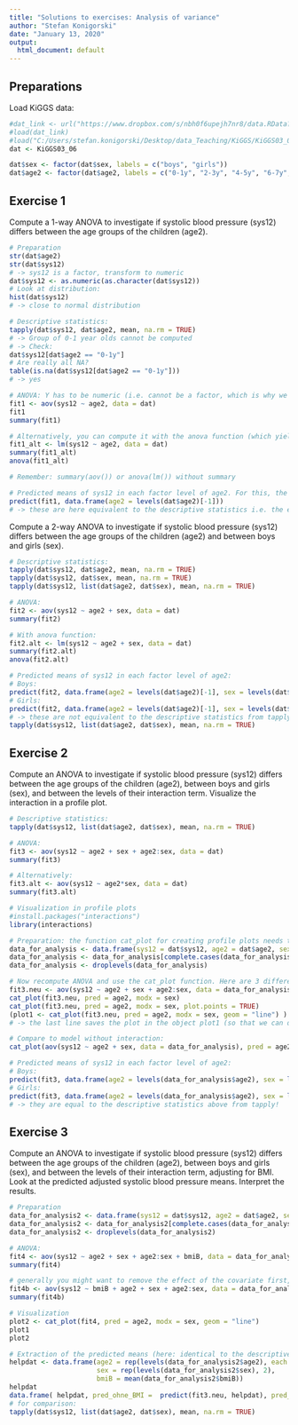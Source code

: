 ```yaml
---
title: "Solutions to exercises: Analysis of variance"
author: "Stefan Konigorski"
date: "January 13, 2020"
output:
  html_document: default
---
```


## Preparations

Load KiGGS data:

```r
#dat_link <- url("https://www.dropbox.com/s/nbh0f6upejh7nr8/data.RData?dl=1")
#load(dat_link)
#load("C:/Users/stefan.konigorski/Desktop/data_Teaching/KiGGS/KiGGS03_06.RData")
dat <- KiGGS03_06

dat$sex <- factor(dat$sex, labels = c("boys", "girls"))
dat$age2 <- factor(dat$age2, labels = c("0-1y", "2-3y", "4-5y", "6-7y", "8-9y", "10-11y", "12-13y", "14-15y", "16-17y"))
```

## Exercise 1

Compute a 1-way ANOVA to investigate if systolic blood pressure (sys12) differs between the age groups of the children (age2).

```r
# Preparation
str(dat$age2)
str(dat$sys12)
# -> sys12 is a factor, transform to numeric
dat$sys12 <- as.numeric(as.character(dat$sys12))
# Look at distribution:
hist(dat$sys12)
# -> close to normal distribution
```

```r
# Descriptive statistics:
tapply(dat$sys12, dat$age2, mean, na.rm = TRUE)
# -> Group of 0-1 year olds cannot be computed
# -> Check: 
dat$sys12[dat$age2 == "0-1y"]
# Are really all NA?
table(is.na(dat$sys12[dat$age2 == "0-1y"]))
# -> yes
```

```r
# ANOVA: Y has to be numeric (i.e. cannot be a factor, which is why we did the preparation above)
fit1 <- aov(sys12 ~ age2, data = dat)
fit1
summary(fit1)

# Alternatively, you can compute it with the anova function (which yields identical results of the ANOVA):
fit1_alt <- lm(sys12 ~ age2, data = dat)
summary(fit1_alt)
anova(fit1_alt)

# Remember: summary(aov()) or anova(lm()) without summary

# Predicted means of sys12 in each factor level of age2. For this, the model (fit1) has to be supplied to the predict function as well as the values, which the predictor variable (age2) should have (i.e. the categories):
predict(fit1, data.frame(age2 = levels(dat$age2)[-1]))
# -> these are here equivalent to the descriptive statistics i.e. the empirical means - but this is not the case in general, see next example.
```

Compute a 2-way ANOVA to investigate if systolic blood pressure (sys12) differs between the age groups of the children (age2) and between boys and girls (sex).

```r
# Descriptive statistics:
tapply(dat$sys12, dat$age2, mean, na.rm = TRUE)
tapply(dat$sys12, dat$sex, mean, na.rm = TRUE)
tapply(dat$sys12, list(dat$age2, dat$sex), mean, na.rm = TRUE)
```

```r
# ANOVA:
fit2 <- aov(sys12 ~ age2 + sex, data = dat)
summary(fit2)

# With anova function:
fit2.alt <- lm(sys12 ~ age2 + sex, data = dat)
summary(fit2.alt)
anova(fit2.alt)

# Predicted means of sys12 in each factor level of age2:
# Boys: 
predict(fit2, data.frame(age2 = levels(dat$age2)[-1], sex = levels(dat$sex)[1])) # levels(dat$sex)[1] is "boys"
# Girls: 
predict(fit2, data.frame(age2 = levels(dat$age2)[-1], sex = levels(dat$sex)[2])) # levels(dat$sex)[2] ist "girls"
# -> these are not equivalent to the descriptive statistics from tapply, since we didn't consider interactions
tapply(dat$sys12, list(dat$age2, dat$sex), mean, na.rm = TRUE)
```

## Exercise 2

Compute an ANOVA to investigate if systolic blood pressure (sys12) differs between the age groups of the children (age2), between boys and girls (sex), and between the levels of their interaction term. Visualize the interaction in a profile plot.

```r
# Descriptive statistics:
tapply(dat$sys12, list(dat$age2, dat$sex), mean, na.rm = TRUE)
```

```r
# ANOVA:
fit3 <- aov(sys12 ~ age2 + sex + age2:sex, data = dat)
summary(fit3)

# Alternatively:
fit3.alt <- aov(sys12 ~ age2*sex, data = dat)
summary(fit3.alt)
```

```r
# Visualization in profile plots
#install.packages("interactions")
library(interactions)

# Preparation: the function cat_plot for creating profile plots needs the results from aov() as input, computed with a dataset without missing values. i.e. first create a dataset without missing values:
data_for_analysis <- data.frame(sys12 = dat$sys12, age2 = dat$age2, sex = dat$sex)
data_for_analysis <- data_for_analysis[complete.cases(data_for_analysis),]
data_for_analysis <- droplevels(data_for_analysis)

# Now recompute ANOVA and use the cat_plot function. Here are 3 different visualizations:
fit3.neu <- aov(sys12 ~ age2 + sex + age2:sex, data = data_for_analysis)
cat_plot(fit3.neu, pred = age2, modx = sex)
cat_plot(fit3.neu, pred = age2, modx = sex, plot.points = TRUE)
(plot1 <- cat_plot(fit3.neu, pred = age2, modx = sex, geom = "line") )  
# -> the last line saves the plot in the object plot1 (so that we can do stuff with this later) and also gives the results of the right-hand side.

# Compare to model without interaction:
cat_plot(aov(sys12 ~ age2 + sex, data = data_for_analysis), pred = age2, modx = sex, geom = "line")

# Predicted means of sys12 in each factor level of age2:
# Boys: 
predict(fit3, data.frame(age2 = levels(data_for_analysis$age2), sex = levels(data_for_analysis$sex)[1])) # levels(data_for_analysis$sex)[1] is "boys"
# Girls: 
predict(fit3, data.frame(age2 = levels(data_for_analysis$age2), sex = levels(data_for_analysis$sex)[2])) # levels(data_for_analysis$sex)[2] is "girls"
# -> they are equal to the descriptive statistics above from tapply!
```

## Exercise 3

Compute an ANOVA to investigate if systolic blood pressure (sys12) differs between the age groups of the children (age2), between boys and girls (sex), and between the levels of their interaction term, adjusting for BMI. Look at the predicted adjusted systolic blood pressure means. Interpret the results.

```r
# Preparation
data_for_analysis2 <- data.frame(sys12 = dat$sys12, age2 = dat$age2, sex = dat$sex, bmiB = dat$bmiB)
data_for_analysis2 <- data_for_analysis2[complete.cases(data_for_analysis2),]
data_for_analysis2 <- droplevels(data_for_analysis2)
```

```r
# ANOVA:
fit4 <- aov(sys12 ~ age2 + sex + age2:sex + bmiB, data = data_for_analysis2)
summary(fit4)

# generally you might want to remove the effect of the covariate first, and then test the association with the factors. For this you have to include BMI as first variable:
fit4b <- aov(sys12 ~ bmiB + age2 + sex + age2:sex, data = data_for_analysis2)
summary(fit4b)
```

```r
# Visualization
plot2 <- cat_plot(fit4, pred = age2, modx = sex, geom = "line")
plot1
plot2
```

```r
# Extraction of the predicted means (here: identical to the descriptive statistics above)
helpdat <- data.frame(age2 = rep(levels(data_for_analysis2$age2), each = 2), 
                      sex = rep(levels(data_for_analysis2$sex), 2), 
                      bmiB = mean(data_for_analysis2$bmiB))
helpdat
data.frame( helpdat, pred_ohne_BMI =  predict(fit3.neu, helpdat), pred_mit_BMI = predict(fit4, helpdat))
# for comparison:
tapply(dat$sys12, list(dat$age2, dat$sex), mean, na.rm = TRUE)
```
